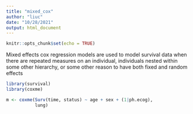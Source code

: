 ```yaml
---
title: "mixed_cox"
author: "liuc"
date: "10/28/2021"
output: html_document
---
```


```r
knitr::opts_chunk$set(echo = TRUE)
```

Mixed effects cox regression models are used to model survival data when there
are repeated measures on an individual, individuals nested within some other
hierarchy, or some other reason to have both fixed and random effects

```r
library(survival)
library(coxme)

m <- coxme(Surv(time, status) ~ age + sex + (1|ph.ecog), 
           lung)
           
```
